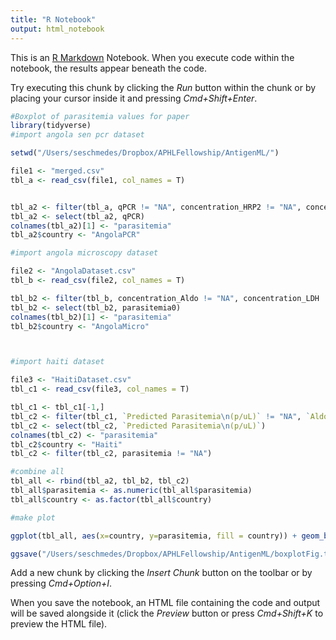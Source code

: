 ```yaml
---
title: "R Notebook"
output: html_notebook
---
```


This is an [R Markdown](http://rmarkdown.rstudio.com) Notebook. When you execute code within the notebook, the results appear beneath the code. 

Try executing this chunk by clicking the *Run* button within the chunk or by placing your cursor inside it and pressing *Cmd+Shift+Enter*. 

```r
#Boxplot of parasitemia values for paper
library(tidyverse)
#import angola sen pcr dataset

setwd("/Users/seschmedes/Dropbox/APHLFellowship/AntigenML/")

file1 <- "merged.csv"
tbl_a <- read_csv(file1, col_names = T)


tbl_a2 <- filter(tbl_a, qPCR != "NA", concentration_HRP2 != "NA", concentration_pLDH != "NA", concentration_pAldo != "NA")
tbl_a2 <- select(tbl_a2, qPCR)
colnames(tbl_a2)[1] <- "parasitemia"
tbl_a2$country <- "AngolaPCR"

#import angola microscopy dataset

file2 <- "AngolaDataset.csv"
tbl_b <- read_csv(file2, col_names = T)

tbl_b2 <- filter(tbl_b, concentration_Aldo != "NA", concentration_LDH != "NA", concentration_HRP2 != "NA", parasitemia0 != "NA")
tbl_b2 <- select(tbl_b2, parasitemia0)
colnames(tbl_b2)[1] <- "parasitemia"
tbl_b2$country <- "AngolaMicro"



#import haiti dataset

file3 <- "HaitiDataset.csv"
tbl_c1 <- read_csv(file3, col_names = T)

tbl_c1 <- tbl_c1[-1,]
tbl_c2 <- filter(tbl_c1, `Predicted Parasitemia\n(p/uL)` != "NA", `Aldolase \n(pg/mL)` != "NA", `pLDH\n(pg/mL)` != "NA", `HRP2\n(pg/mL)` != "NA")
tbl_c2 <- select(tbl_c2, `Predicted Parasitemia\n(p/uL)`)
colnames(tbl_c2) <- "parasitemia"
tbl_c2$country <- "Haiti"
tbl_c2 <- filter(tbl_c2, parasitemia != "NA")

#combine all
tbl_all <- rbind(tbl_a2, tbl_b2, tbl_c2)
tbl_all$parasitemia <- as.numeric(tbl_all$parasitemia)
tbl_all$country <- as.factor(tbl_all$country)

#make plot

ggplot(tbl_all, aes(x=country, y=parasitemia, fill = country)) + geom_boxplot() + scale_y_continuous(trans = "log10") + xlab("Country/Dataset") + ylab("Parasites/uL") + scale_fill_discrete(name="Country/Dataset", breaks = c("AngolaMicro", "AngolaPCR", "Haiti"), labels= c("Angola (Micro)", "Angola (sen-qPCR)", "Haiti (PET)")) + theme(axis.text.x = element_blank())

ggsave("/Users/seschmedes/Dropbox/APHLFellowship/AntigenML/boxplotFig.tiff", last_plot(), dpi = 300, limitsize = TRUE, width = 17, height = 12, units =  ("cm"))
```

Add a new chunk by clicking the *Insert Chunk* button on the toolbar or by pressing *Cmd+Option+I*.

When you save the notebook, an HTML file containing the code and output will be saved alongside it (click the *Preview* button or press *Cmd+Shift+K* to preview the HTML file).
